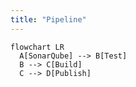```yaml
---
title: "Pipeline"
---
```



```mermaid
flowchart LR
  A[SonarQube] --> B[Test]
  B --> C[Build]
  C --> D[Publish]
```